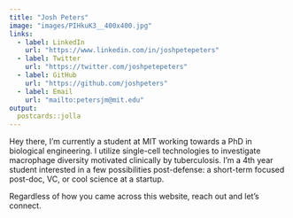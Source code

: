 ```yaml
---
title: "Josh Peters"
image: "images/PIHkuK3__400x400.jpg"
links:
  - label: LinkedIn
    url: "https://www.linkedin.com/in/joshpetepeters"
  - label: Twitter
    url: "https://twitter.com/joshpetepeters"
  - label: GitHub
    url: "https://github.com/joshpeters"
  - label: Email
    url: "mailto:petersjm@mit.edu"
output:
  postcards::jolla
---
```

 
Hey there, I'm currently a student at MIT working towards a PhD in biological engineering. I utilize single-cell technologies to investigate macrophage diversity motivated clinically by tuberculosis. I'm a 4th year student interested in a few possibilities post-defense: a short-term focused post-doc, VC, or cool science at a startup.

Regardless of how you came across this website, reach out and let's connect.
